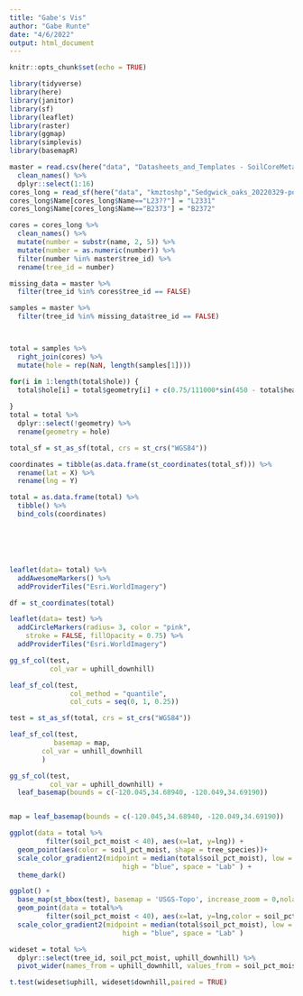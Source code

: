 ```yaml
---
title: "Gabe's Vis"
author: "Gabe Runte"
date: "4/6/2022"
output: html_document
---
```


```r
knitr::opts_chunk$set(echo = TRUE)

library(tidyverse)
library(here)
library(janitor)
library(sf)
library(leaflet)
library(raster)
library(ggmap)
library(simplevis)
library(basemapR)

```

```r
master = read.csv(here("data", "Datasheets_and_Templates - SoilCoreMetadata.csv")) %>% 
  clean_names() %>% 
  dplyr::select(1:16)
cores_long = read_sf(here("data", "kmztoshp","Sedgwick_oaks_20220329-point.shp"))
cores_long$Name[cores_long$Name=="L23??"] = "L2331"
cores_long$Name[cores_long$Name=="B2373"] = "B2372"

cores = cores_long %>% 
  clean_names() %>% 
  mutate(number = substr(name, 2, 5)) %>% 
  mutate(number = as.numeric(number)) %>% 
  filter(number %in% master$tree_id) %>% 
  rename(tree_id = number)

missing_data = master %>% 
  filter(tree_id %in% cores$tree_id == FALSE)

samples = master %>% 
  filter(tree_id %in% missing_data$tree_id == FALSE)



total = samples %>% 
  right_join(cores) %>% 
  mutate(hole = rep(NaN, length(samples[1])))

for(i in 1:length(total$hole)) {
  total$hole[i] = total$geometry[i] + c(0.75/111000*sin(450 - total$heading[i]),0.75/111000*cos(450 - total$heading[i]))
  
}
total = total %>% 
  dplyr::select(!geometry) %>% 
  rename(geometry = hole)

total_sf = st_as_sf(total, crs = st_crs("WGS84"))

coordinates = tibble(as.data.frame(st_coordinates(total_sf))) %>% 
  rename(lat = X) %>% 
  rename(lng = Y)

total = as.data.frame(total) %>%
  tibble() %>% 
  bind_cols(coordinates)






leaflet(data= total) %>% 
  addAwesomeMarkers() %>% 
  addProviderTiles("Esri.WorldImagery")

df = st_coordinates(total)

```


```r

leaflet(data= test) %>% 
  addCircleMarkers(radius= 3, color = "pink",
    stroke = FALSE, fillOpacity = 0.75) %>% 
  addProviderTiles("Esri.WorldImagery")

gg_sf_col(test,
          col_var = uphill_downhill)

leaf_sf_col(test, 
               col_method = "quantile",
               col_cuts = seq(0, 1, 0.25))

test = st_as_sf(total, crs = st_crs("WGS84"))

leaf_sf_col(test, 
           basemap = map,
        col_var = unhill_downhill
        )

gg_sf_col(test,
          col_var = uphill_downhill) +
  leaf_basemap(bounds = c(-120.045,34.68940, -120.049,34.69190))


map = leaf_basemap(bounds = c(-120.045,34.68940, -120.049,34.69190)) 

ggplot(data = total %>% 
         filter(soil_pct_moist < 40), aes(x=lat, y=lng)) +
  geom_point(aes(color = soil_pct_moist, shape = tree_species))+
  scale_color_gradient2(midpoint = median(total$soil_pct_moist), low = "red", mid = "white",
                            high = "blue", space = "Lab" ) +
  theme_dark()

ggplot() +
  base_map(st_bbox(test), basemap = 'USGS-Topo', increase_zoom = 0,nolabels=TRUE) +
  geom_point(data = total%>% 
         filter(soil_pct_moist < 40), aes(x=lat, y=lng,color = soil_pct_moist,size = 3) )+
  scale_color_gradient2(midpoint = median(total$soil_pct_moist), low = "red", mid = "gray",
                            high = "blue", space = "Lab" )

```








```r
wideset = total %>% 
  dplyr::select(tree_id, soil_pct_moist, uphill_downhill) %>% 
  pivot_wider(names_from = uphill_downhill, values_from = soil_pct_moist)

t.test(wideset$uphill, wideset$downhill,paired = TRUE)
```










